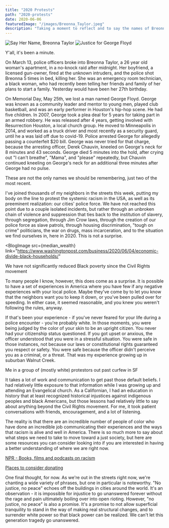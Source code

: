 ```yaml
---
title: "2020 Protests"
path: "2020-protests"
date: 2020-06-06
featuredImage: "/images/Breonna_Taylor.jpeg"
description: "Taking a moment to reflect and to say the names of Breonna Taylor and George Floyd"
---
```



<FlexImages>
  <img src={Breonna} alt="Say Her Name, Breonna Taylor" />
  <img src={George} alt="Justice for George Floyd" />
</FlexImages>
<Helmet
meta={[
{
name: `og:image`,
content: `https://kaipeacock.com` + Breonna,
},
]}
/>

Y'all, it's been a minute.

On March 13, police officers broke into Breonna Taylor, a 26 year old woman's apartment, in a no-knock raid after midnight. Her boyfriend, a licensed gun-owner, fired at the unknown intruders, and the police shot Breonna 5 times in bed, killing her. She was an emergency room technician, a black woman, who had recently been telling her friends and family of her plans to start a family. Yesterday would have been her 27th birthday.

<!-- prettier-ignore -->
On Memorial Day, May 25th, we lost a man named George Floyd. George was known as a community leader and mentor to young men, played club basketball, and was an early performer in Houston's hip-hop scene. He had five children. In 2007, George took a plea deal for 5 years for taking part in an armed robbery. He was released after 4 years, getting involved with Resurrection Houston, a local church group. He moved to Minneapolis in 2014, and worked as a truck driver and most recently as a security guard, until he a was laid off due to covid-19. Police arrested George for allegedly passing a counterfeit &dollar;20 bill. George was never tried for that charge, because the arresting officer, Derek Chauvin, kneeled on George's neck for 8 minutes and 43 seconds. George died 5 minutes into the hold, after crying out "I can't breathe", "Mama", and "please" repeatedly, but Chauvin continued kneeling on George's neck for an additional three minutes after George had no pulse.

These are not the only names we should be remembering, just two of the most recent.

I've joined thousands of my neighbors in the streets this week, putting my body on the line to protest the systemic racism in the USA, as well as its preeminent realization: our cities' police force. We have not reached this point due to a couple isolated incidents, but rather through an unbroken chain of violence and suppression that ties back to the institution of slavery, through segregation, through Jim Crow laws, through the creation of our police force as slave patrols, through housing discrimination, "tough on crime" politicians, the war on drugs, mass incarceration, and to the situation we find ourselves in, here in 2020. This is not a surprise.

<BlogImage
  src={median_wealth}
  link="https://www.washingtonpost.com/business/2020/06/04/economic-divide-black-households/"
>
  We have not significantly reduced Black poverty since the Civil Rights
  movement
</BlogImage>

To many people I know, however, this does come as a surprise. It is possible to have a set of experiences in America where you have few if any negative experiences with your local police. Maybe they've come by to let you know that the neighbors want you to keep it down, or you've been pulled over for speeding. In either case, it seemed reasonable, and you knew you weren't following the rules, anyway.

If that's been your experience - if you've never feared for your life during a police encounter - you're probably white. In those moments, you were being judged by the color of your skin to be an upright citizen. You never had your citizenship status questioned. If you got upset or anxious, the officer understood that you were in a stressful situation. You were safe in those instances, not because our laws or constitutional rights guaranteed you respect or safety. You were safe because the officer didn't perceive you as a criminal, or a threat. That was my experience growing up in suburban Walnut Creek.

<BlogImage src={after_curfew}>
  Me in a group of (mostly white) protestors out past curfew in SF
</BlogImage>

It takes a lot of work and communication to get past those default beliefs. I had relatively little exposure to that information while I was growing up and attending an Evangelical church. As a Californian, I had an education in history that at least recognized historical injustices against indigenous peoples and black Americans, but those lessons had relatively little to say about anything beyond the Civil Rights movement. For me, it took patient conversations with friends, encouragement, and a lot of listening.

The reality is that there are an incredible number of people of color who have done an incredible job communicating their experiences and the ways that racism is alive and well in America. There is so much more to say about what steps we need to take to move toward a just society, but here are some resources you can consider looking into if you are interested in having a better understanding of where we are right now.

[NPR - Books, films and podcasts on racism](https://www.npr.org/sections/codeswitch/2020/06/06/871023438/this-list-of-books-films-and-podcasts-about-racism-is-a-start-not-a-panacea)

[Places to consider donating](https://nymag.com/strategist/article/where-to-donate-for-black-lives-matter.html)

One final thought, for now. As we're out in the streets right now, we're chanting a wide variety of phrases, but one in particular is noteworthy. "No justice, no peace" echoes off the buildings in cities around the world. It's an observation - it is impossible for injustice to go unanswered forever without the rage and pain ultimately boiling over into open rioting. However, "no justice, no peace" is also a promise. It's a promise to not allow superficial tranquility to stand in the way of making real structural changes, and to surrender white power so that black power can be realized. We can't let this generation tragedy go unanswered.
